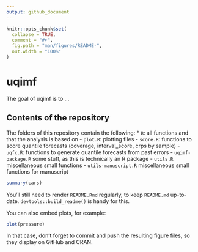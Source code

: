 ```yaml
---
output: github_document
---
```


<!-- README.md is generated from README.Rmd. Please edit that file -->

```r
knitr::opts_chunk$set(
  collapse = TRUE,
  comment = "#>",
  fig.path = "man/figures/README-",
  out.width = "100%"
)
```

# uqimf

<!-- badges: start -->
<!-- badges: end -->

The goal of uqimf is to ...

## Contents of the repository
The folders of this repository contain the following:
* `R`: all functions and that the analysis is based on
  - `plot.R`: plotting files 
  - `score.R`: functions to score quantile forecasts (coverage, interval_score, crps by sample)
  - `uqfc.R`: functions to generate quantile forecasts from past errors
  - `uqimf-package.R` some stuff, as this is technically an R package
  - `utils.R` miscellaneous small functions
  - `utils-manuscript.R` miscellaneous small functions for manuscript 


```r
summary(cars)
```

You'll still need to render `README.Rmd` regularly, to keep `README.md` up-to-date. `devtools::build_readme()` is handy for this.

You can also embed plots, for example:

```r
plot(pressure)
```

In that case, don't forget to commit and push the resulting figure files, so they display on GitHub and CRAN.
